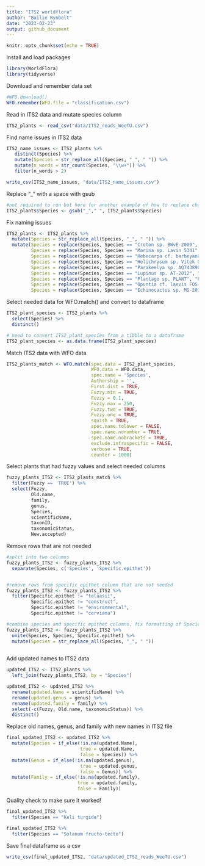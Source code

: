 ```yaml
---
title: "ITS2 worldflora"
author: "Bailie Wynbelt"
date: "2023-02-23"
output: github_document
---
```


```r
knitr::opts_chunk$set(echo = TRUE)
```

Install and load packages
```r
library(WorldFlora)
library(tidyverse)
```

Download and remember data set
```r
#WFO.download()
WFO.remember(WFO.file = "classification.csv")
```

Read in ITS2 data and mutate species column
```r
ITS2_plants <- read_csv("data/ITS2_reads_WeeTU.csv")
```

Find name issues in ITS2 data
```r
ITS2_name_issues <- ITS2_plants %>% 
   distinct(Species) %>% 
   mutate(Species = str_replace_all(Species, "_", " ")) %>% 
   mutate(n_words = str_count(Species, "\\w+")) %>% 
   filter(n_words > 2)

write_csv(ITS2_name_issues, "data/ITS2_name_issues.csv")
```

Replace "_" with a space with gsub
```r
#not required to run but here for another example of how to replace characters
ITS2_plants$Species <- gsub("_"," ", ITS2_plants$Species)
```

Fix naming issues
```r
ITS2_plants <- ITS2_plants %>% 
  mutate(Species = str_replace_all(Species, "_", " ")) %>% 
  mutate(Species = replace(Species, Species == "Croton sp. BWvE-2009", "Croton sp."),
         Species = replace(Species, Species == "Marina sp. Lavin 5341", "Marina sp."),
         Species = replace(Species, Species == "Hebecarpa cf. barbeyana Abbott 14637", "Hebecarpa cf. barbeyana"),
         Species = replace(Species, Species == "Helichrysum sp. Vitek 02350", "Helichrysum sp."),
         Species = replace(Species, Species == "Parakeelya sp. AQ743890", "Parakeelya sp."),
         Species = replace(Species, Species == "Lupinus sp. AT-2012", "Lupinus sp."),
         Species = replace(Species, Species == "Plantago sp. PLANT", "Plantago sp."),
         Species = replace(Species, Species == "Opuntia cf. laevis FOS-2017", "Opuntia cf. laevis"),
         Species = replace(Species, Species == "Echinocactus sp. MS-2016", "Echinocactus sp."))
```

Select needed data for WFO.match() and convert to dataframe
```r
ITS2_plant_species <- ITS2_plants %>% 
  select(Species) %>% 
  distinct()

# need to convert ITS2_plant_species from a tibble to a dataframe
ITS2_plant_species <- as.data.frame(ITS2_plant_species)

```

Match ITS2 data with WFO data
```r
ITS2_plants_match <- WFO.match(spec.data = ITS2_plant_species, 
                               WFO.data = WFO.data,
                               spec.name = 'Species', 
                               Authorship = '', 
                               First.dist = TRUE, 
                               Fuzzy.min = TRUE, 
                               Fuzzy = 0.1, 
                               Fuzzy.max = 250, 
                               Fuzzy.two = TRUE, 
                               Fuzzy.one = TRUE, 
                               squish = TRUE, 
                               spec.name.tolower = FALSE, 
                               spec.name.nonumber = TRUE, 
                               spec.name.nobrackets = TRUE, 
                               exclude.infraspecific = FALSE, 
                               verbose = TRUE, 
                               counter = 1000)
```

Select plants that had fuzzy values and select needed columns
```r
fuzzy_plants_ITS2 <- ITS2_plants_match %>% 
  filter(Fuzzy == 'TRUE') %>% 
  select(Fuzzy,
         Old.name,
         family,
         genus,
         Species,
         scientificName, 
         taxonID,
         taxonomicStatus,
         New.accepted)

```

Remove rows that are not needed 
```r
#split into two columns
fuzzy_plants_ITS2 <- fuzzy_plants_ITS2 %>% 
  separate(Species, c('Species', 'Specific.epithet'))


#remove rows from specific epithet column that are not needed
fuzzy_plants_ITS2 <- fuzzy_plants_ITS2 %>% 
  filter(Specific.epithet != "tolaasii",
         Specific.epithet != "construct",
         Specific.epithet != "environmental",
         Specific.epithet != "cerviana")

#combine species and specific epithet columns, fix formatting of Species column and data frame
fuzzy_plants_ITS2 <- fuzzy_plants_ITS2 %>% 
  unite(Species, Species, Specific.epithet) %>% 
  mutate(Species = str_replace_all(Species, "_", " ")) 
  
```

Add updated names to ITS2 data
```r
updated_ITS2 <- ITS2_plants %>% 
  left_join(fuzzy_plants_ITS2, by = "Species") 

updated_ITS2 <- updated_ITS2 %>% 
  rename(updated.Name = scientificName) %>% 
  rename(updated.genus = genus) %>% 
  rename(updated.family = family) %>% 
  select(-c(Fuzzy, Old.name, taxonomicStatus)) %>% 
  distinct() 
```

Replace old names, genus, and family with new names in ITS2 file
```r
final_updated_ITS2 <- updated_ITS2 %>% 
  mutate(Species = if_else(!is.na(updated.Name),
                           true = updated.Name,
                           false = Species)) %>% 
  mutate(Genus = if_else(!is.na(updated.genus),
                           true = updated.genus,
                           false = Genus)) %>% 
  mutate(Family = if_else(!is.na(updated.family),
                          true = updated.family,
                          false = Family))
```

Quality check to make sure it worked! 
```r
final_updated_ITS2 %>% 
  filter(Species == "Kali turgida")

final_updated_ITS2 %>% 
  filter(Species == "Solanum fructo-tecto")

```

Save final dataframe as a csv
```r
write_csv(final_updated_ITS2, "data/updated_ITS2_reads_WeeTU.csv")
```